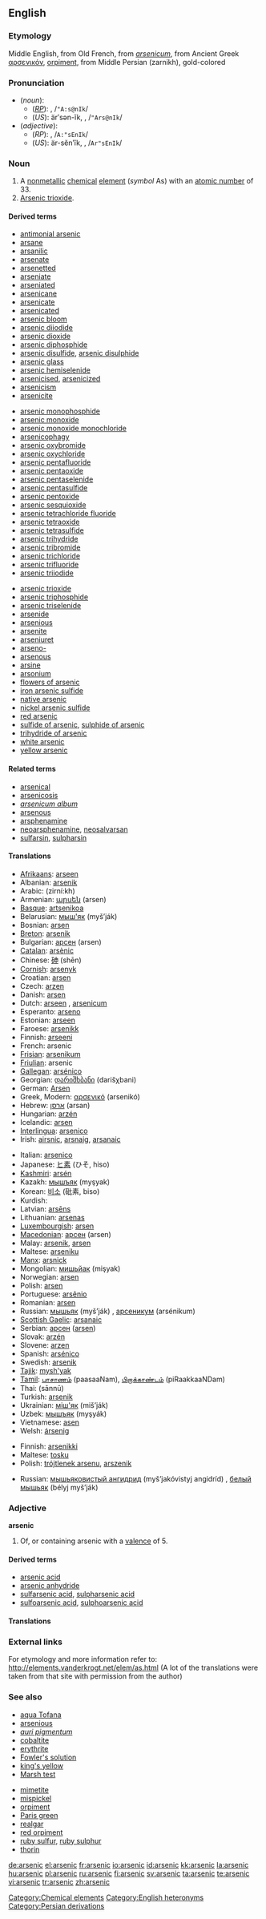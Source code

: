 ==English==

===Etymology===
Middle English, from Old French, from {{L.}} ''[[arsenicum]]'', from Ancient Greek [[αρσενικόν]], [[orpiment]], from Middle Persian {{FAchar|[[زرنيخ]]}} (zarnikh), gold-colored

{{elements|As|germanium|Ge|selenium|Se}}

===Pronunciation===
*(''noun''):
**(''[[RP]]''): {{IPAchar|/ˈɑːsənɪk/}}, /<tt>"A:s@nIk</tt>/
**(''US''): ärʹsən-ĭk, {{IPAchar|/ˈɑrsənɪk/}}, /<tt>"Ars@nIk</tt>/
*(''adjective''):
**(''RP''): {{IPAchar|/ɑːˈsɛnɪk/}}, /<tt>A:"sEnIk</tt>/
**(''US''): är-sĕnʹĭk, {{IPAchar|/ɑrˈsɛnɪk/}}, /<tt>Ar"sEnIk</tt>/

===Noun===
{{en-noun|-}}
{{wikipedia}}

# A [[nonmetallic]] [[chemical]] [[element]] (''symbol'' As) with an [[atomic number]] of 33.
# [[arsenic trioxide|Arsenic trioxide]].

====Derived terms====
{{top3}}
*[[antimonial arsenic]]
*[[arsane]]
*[[arsanilic]]
*[[arsenate]]
*[[arsenetted]]
*[[arseniate]]
*[[arseniated]]
*[[arsenicane]]
*[[arsenicate]]
*[[arsenicated]]
*[[arsenic bloom]]
*[[arsenic diiodide]]
*[[arsenic dioxide]]
*[[arsenic diphosphide]]
*[[arsenic disulfide]], [[arsenic disulphide]]
*[[arsenic glass]]
*[[arsenic hemiselenide]]
*[[arsenicised]], [[arsenicized]]
*[[arsenicism]]
*[[arsenicite]]
{{mid3}}
*[[arsenic monophosphide]]
*[[arsenic monoxide]]
*[[arsenic monoxide monochloride]]
*[[arsenicophagy]]
*[[arsenic oxybromide]]
*[[arsenic oxychloride]]
*[[arsenic pentafluoride]]
*[[arsenic pentaoxide]]
*[[arsenic pentaselenide]]
*[[arsenic pentasulfide]]
*[[arsenic pentoxide]]
*[[arsenic sesquioxide]]
*[[arsenic tetrachloride fluoride]]
*[[arsenic tetraoxide]]
*[[arsenic tetrasulfide]]
*[[arsenic trihydride]]
*[[arsenic tribromide]]
*[[arsenic trichloride]]
*[[arsenic trifluoride]]
*[[arsenic triiodide]]
{{mid3}}
*[[arsenic trioxide]]
*[[arsenic triphosphide]]
*[[arsenic triselenide]]
*[[arsenide]]
*[[arsenious]]
*[[arsenite]]
*[[arseniuret]]
*[[arseno-]]
*[[arsenous]]
*[[arsine]]
*[[arsonium]]
*[[flowers of arsenic]]
*[[iron arsenic sulfide]]
*[[native arsenic]]
*[[nickel arsenic sulfide]]
*[[red arsenic]]
*[[sulfide of arsenic]], [[sulphide of arsenic]]
*[[trihydride of arsenic]]
*[[white arsenic]]
*[[yellow arsenic]]
{{bottom3}}

====Related terms====
*[[arsenical]]
*[[arsenicosis]]
*''[[arsenicum album]]''
*[[arsenous]]
*[[arsphenamine]]
*[[neoarsphenamine]], [[neosalvarsan]]
*[[sulfarsin]], [[sulpharsin]]

====Translations====
{{trans-top|element}}
*[[Afrikaans]]: [[arseen]]
*Albanian: [[arsenik]]
*Arabic: {{ARchar|[[زرنيخ]]}} (zirní:kh) {{m}}
*Armenian: [[արսեն]] (arsen)
*[[Basque]]: [[artsenikoa]]
*Belarusian: [[мыш'як]] (myš’ják) {{m}}
*Bosnian: [[arsen]]
*[[Breton]]: [[arsenik]] {{m}}
*Bulgarian: [[арсен]] (arsen) {{m}}
*[[Catalan]]: [[arsènic]]
*Chinese: [[砷]] (shēn)
*[[Cornish]]: [[arsenyk]]
*Croatian: [[arsen]]
*Czech: [[arzen]]
*Danish: [[arsen]]
*Dutch: [[arseen]] {{n}}, [[arsenicum]] {{n}}
*Esperanto: [[arseno]]
*Estonian: [[arseen]]
*Faroese: [[arsenikk]]
*Finnish: [[arseeni]]
*French: arsenic {{m}}
*[[Frisian]]: [[arsenikum]]
*[[Friulian]]: arsenic
*[[Gallegan]]: [[arsénico]]
*Georgian: [[დარიშხბანი]] (darišχbani)
*German: [[Arsen]] {{n}}
*Greek, Modern: [[αρσενικό]] (arsenikó) {{n}}
*Hebrew: [[ארסן]] (arsan)
*Hungarian: [[arzén]]
*Icelandic: [[arsen]]
*[[Interlingua]]: [[arsenico]]
*Irish: [[airsnic]], [[arsnaig]], [[arsanaic]]
{{trans-mid}}
*Italian: [[arsenico]] {{m}}
*Japanese: [[ヒ素]] (ひそ, hiso)
*[[Kashmiri]]: [[arsén]]
*Kazakh: [[мышъяк]] (myşyak)
*Korean: [[비소]] (砒素, biso)
*Kurdish: {{KUchar|[[دارو]]}}
*Latvian: [[arsēns]]
*Lithuanian: [[arsenas]]
*[[Luxembourgish]]: [[arsen]]
*[[Macedonian]]: [[арсен]] (arsen) {{m}}
*Malay: [[arsenik]], [[arsen]]
*Maltese: [[arseniku]]
*[[Manx]]: [[arsnick]]
*Mongolian: [[мишьйак]] (mişyak)
*Norwegian: [[arsen]]
*Polish: [[arsen]] {{m}}
*Portuguese: [[arsênio]] {{m}}
*Romanian: [[arsen]] {{n}}
*Russian: [[мышьяк]] (myš’ják) {{m}}, [[арсеникум]] (arsénikum) {{m}}
*[[Scottish Gaelic]]: [[arsanaic]]
*Serbian: [[арсен]] ([[arsen]]) {{m}}
*Slovak: [[arzén]]
*Slovene: [[arzen]]
*Spanish: [[arsénico]] {{m}}
*Swedish: [[arsenik]]
*[[Tajik]]: [[mysh'yak]]
*[[Tamil]]: [[பாசாணம்]] (paasaaNam), [[பிறாக்காண்டம்]] (piRaakkaaNDam)
*Thai: {{THchar|[[สารหนู]]}} (sānnū)
*Turkish: [[arsenik]]
*Ukrainian: [[мiш'як]] (miš’ják) {{m}}
*Uzbek: [[мышъяк]] (myşyák)
*Vietnamese: [[asen]]
*Welsh: [[ársenig]]
{{trans-bottom}}

{{trans-top|arsenic trioxide}}
*Finnish: [[arsenikki]]
*Maltese: [[tosku]]
*Polish: [[trójtlenek arsenu]], [[arszenik]] {{m}}
{{trans-mid}}
*Russian: [[мышьяковистый ангидрид]] (myš’jakóvistyj angidríd) {{m}}, [[белый]] [[мышьяк]] (bélyj myš’ják) {{m}}
{{trans-bottom}}

===Adjective===
'''arsenic'''

# Of, or containing arsenic with a [[valence]] of 5.

====Derived terms====
<!--terms derived from the ADJECTIVE-->
*[[arsenic acid]]
*[[arsenic anhydride]]
*[[sulfarsenic acid]], [[sulpharsenic acid]]
*[[sulfoarsenic acid]], [[sulphoarsenic acid]]

====Translations====

{{trans-top|of, or containing arsenic with a valence of 5}}
{{trans-mid}}
{{trans-bottom}}

===External links===
For etymology and more information refer to:
http://elements.vanderkrogt.net/elem/as.html
(A lot of the translations were taken from that site with permission from the author)

===See also===
{{top2}}
*[[aqua Tofana]]
*[[arsenious]]<!--in contrast to "arsenic", the adjective-->
*''[[auri pigmentum]]''
*[[cobaltite]]
*[[erythrite]]
*[[Fowler's solution]]
*[[king's yellow]]
*[[Marsh test]]
{{mid2}}
*[[mimetite]]
*[[mispickel]]
*[[orpiment]]
*[[Paris green]]
*[[realgar]]
*[[red orpiment]]
*[[ruby sulfur]], [[ruby sulphur]]
*[[thorin]]
{{bottom2}}

[[Category:Chemical elements]]
[[Category:English heteronyms]]
[[Category:Persian derivations]]

[[de:arsenic]]
[[el:arsenic]]
[[fr:arsenic]]
[[io:arsenic]]
[[id:arsenic]]
[[kk:arsenic]]
[[la:arsenic]]
[[hu:arsenic]]
[[pl:arsenic]]
[[ru:arsenic]]
[[fi:arsenic]]
[[sv:arsenic]]
[[ta:arsenic]]
[[te:arsenic]]
[[vi:arsenic]]
[[tr:arsenic]]
[[zh:arsenic]]